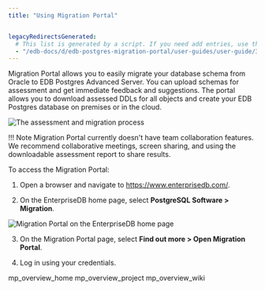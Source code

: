 ```yaml
---
title: "Using Migration Portal"


legacyRedirectsGenerated:
  # This list is generated by a script. If you need add entries, use the `legacyRedirects` key.
  - "/edb-docs/d/edb-postgres-migration-portal/user-guides/user-guide/3.0.1/mp_using_portal.html"
---
```


<div id="mp_using_portal" class="registered_link"></div>

Migration Portal allows you to easily migrate your database schema from Oracle to EDB Postgres Advanced Server. You can upload schemas for assessment and get immediate feedback and suggestions. The portal allows you to download assessed DDLs for all objects and create your EDB Postgres database on premises or in the cloud.

![The assessment and migration process](../images/mp_using_portal.png)

!!! Note
    Migration Portal currently doesn't have team collaboration features. We recommend collaborative meetings, screen sharing, and using the downloadable assessment report to share results.

To access the Migration Portal:

1.  Open a browser and navigate to <https://www.enterprisedb.com/>.

2.  On the EnterpriseDB home page, select **PostgreSQL Software > Migration**.

![Migration Portal on the EnterpriseDB home page](../images/mp_enterprisedb_website.png)

3. On the Migration Portal page, select **Find out more > Open Migration Portal**.

4.  Log in using your credentials.

<div class="toctree" maxdepth="3">

mp_overview_home mp_overview_project mp_overview_wiki

</div>
